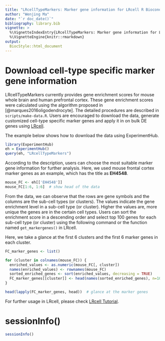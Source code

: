 ```yaml
---
title: "LRcellTypeMarkers: Marker gene information for LRcell R Bioconductor package using Bioconductor's ExperimentHub"
author: "Wenjing Ma"
date: "`r doc_date()`"
bibliography: library.bib
vignette: >
  %\VignetteIndexEntry{LRcellTypeMarkers: Marker gene information for LRcell R Bioconductor package using Bioconductor's ExperimentHub}
  %\VignetteEngine{knitr::rmarkdown}
output: 
  BiocStyle::html_document
---
```


# Download cell-type specific marker gene information

LRcellTypeMarkers currently provides gene enrichment scores for mouse whole brain
and human prefrontal cortex. These gene enrichment scores were calculated
using the algorithm proposed in [@marques2016oligodendrocyte]. The detailed 
procedures are described in `scripts/make-data.R`. Users are encouraged
to download the data, generate customized cell-type specific marker genes and
apply it in on bulk DE genes using [LRcell](https://github.com/marvinquiet/LRcell). 

The example below shows how to download the data using ExperimentHub.

```r
library(ExperimentHub)
eh = ExperimentHub()
query(eh, "LRcellTypeMarkers")
```

According to the description, users can choose the most suitable marker gene
information for further analysis. Here, we used mouse frontal cortex marker genes
as an example, which has the title as **EH4548**.
```r
mouse_FC <- eh[['EH4548']]
mouse_FC[1:6, 1:6]  # show head of the data
```

From the data, we can observe that the rows are gene symbols and the columns are 
the sub-cell types (or clusters). The values indicate the gene enrichment level 
in a sub-cell type (or cluster). Higher the values are, more unique the genes 
are in the certain cell types. Users can sort the enrichment score in a 
descending order and select top 100 genes for each sub-cell type (or cluster) 
using the following command or the function named `get_markergenes()` in LRcell.

Here, we take a glance at the first 6 clusters and the first 6 marker genes in 
each cluster.

```r
FC_marker_genes <- list()

for (cluster in colnames(mouse_FC)) {
  enriched_values <- as.numeric(mouse_FC[, cluster])
  names(enriched_values) <- rownames(mouse_FC)
  sorted_enriched_genes <- sort(enriched_values, decreasing = TRUE)
  FC_marker_genes[[cluster]] <- head(names(sorted_enriched_genes), n=100)
}

head(lapply(FC_marker_genes, head))  # glance at the marker genes
```

For further usage in LRcell, please check [LRcell Tutorial](https://github.com/marvinquiet/LRcell).

# sessionInfo()

```r
sessionInfo()
```
